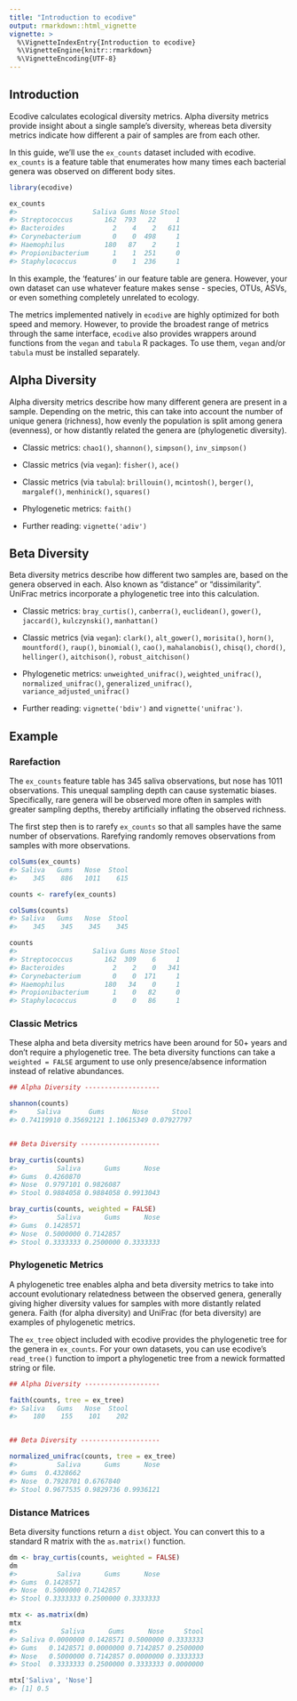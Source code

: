 ```yaml
---
title: "Introduction to ecodive"
output: rmarkdown::html_vignette
vignette: >
  %\VignetteIndexEntry{Introduction to ecodive}
  %\VignetteEngine{knitr::rmarkdown}
  %\VignetteEncoding{UTF-8}
---
```



## Introduction

Ecodive calculates ecological diversity metrics. Alpha diversity metrics
provide insight about a single sample's diversity, whereas beta diversity
metrics indicate how different a pair of samples are from each other.

In this guide, we'll use the `ex_counts` dataset included with ecodive.
`ex_counts` is a feature table that enumerates how many times each bacterial
genera was observed on different body sites.

```r
library(ecodive)

ex_counts
#>                   Saliva Gums Nose Stool
#> Streptococcus        162  793   22     1
#> Bacteroides            2    4    2   611
#> Corynebacterium        0    0  498     1
#> Haemophilus          180   87    2     1
#> Propionibacterium      1    1  251     0
#> Staphylococcus         0    1  236     1
```

In this example, the 'features' in our feature table are genera. However, your 
own dataset can use whatever feature makes sense - species, OTUs, ASVs, or 
even something completely unrelated to ecology.

The metrics implemented natively in `ecodive` are highly optimized for both
speed and memory. However, to provide the broadest range of metrics through the
same interface, `ecodive` also provides wrappers around functions from the
`vegan` and `tabula` R packages. To use them, `vegan` and/or `tabula` must be
installed separately.



## Alpha Diversity

Alpha diversity metrics describe how many different genera are present in a
sample. Depending on the metric, this can take into account the number of unique
genera (richness), how evenly the population is split among genera (evenness),
or how distantly related the genera are (phylogenetic diversity).

* Classic metrics: `chao1()`, `shannon()`, `simpson()`, `inv_simpson()`

* Classic metrics (via `vegan`): `fisher()`, `ace()`

* Classic metrics (via `tabula`): `brillouin()`, `mcintosh()`, `berger()`, `margalef()`, `menhinick()`, `squares()`

* Phylogenetic metrics: `faith()`

* Further reading: `vignette('adiv')`


## Beta Diversity

Beta diversity metrics describe how different two samples are, based on the
genera observed in each. Also known as "distance" or "dissimilarity". UniFrac
metrics incorporate a phylogenetic tree into this calculation.

* Classic metrics: `bray_curtis()`, `canberra()`, `euclidean()`, `gower()`, 
`jaccard()`, `kulczynski()`, `manhattan()`

* Classic metrics (via `vegan`): `clark()`, `alt_gower()`, `morisita()`, `horn()`, `mountford()`, `raup()`, `binomial()`, `cao()`, `mahalanobis()`, `chisq()`, `chord()`, `hellinger()`, `aitchison()`, `robust_aitchison()`

* Phylogenetic metrics: `unweighted_unifrac()`, `weighted_unifrac()`,
`normalized_unifrac()`, `generalized_unifrac()`, `variance_adjusted_unifrac()`

* Further reading: `vignette('bdiv')` and `vignette('unifrac')`.



## Example

### Rarefaction

The `ex_counts` feature table has 345 saliva observations, but nose has 1011
observations. This unequal sampling depth can cause systematic biases.
Specifically, rare genera will be observed more often in samples with greater
sampling depths, thereby artificially inflating the observed richness.

The first step then is to rarefy `ex_counts` so that all samples have
the same number of observations. Rarefying randomly removes observations from
samples with more observations.


```r
colSums(ex_counts)
#> Saliva   Gums   Nose  Stool 
#>    345    886   1011    615 

counts <- rarefy(ex_counts)

colSums(counts)
#> Saliva   Gums   Nose  Stool 
#>    345    345    345    345 

counts
#>                   Saliva Gums Nose Stool
#> Streptococcus        162  309    6     1
#> Bacteroides            2    2    0   341
#> Corynebacterium        0    0  171     1
#> Haemophilus          180   34    0     1
#> Propionibacterium      1    0   82     0
#> Staphylococcus         0    0   86     1
```


### Classic Metrics

These alpha and beta diversity metrics have been around for 50+ years and don't
require a phylogenetic tree. The beta diversity functions can take a `weighted =
FALSE` argument to use only presence/absence information instead of relative
abundances.

```r
## Alpha Diversity -------------------

shannon(counts)
#>     Saliva       Gums       Nose      Stool 
#> 0.74119910 0.35692121 1.10615349 0.07927797 


## Beta Diversity --------------------

bray_curtis(counts)
#>          Saliva      Gums      Nose
#> Gums  0.4260870                    
#> Nose  0.9797101 0.9826087          
#> Stool 0.9884058 0.9884058 0.9913043

bray_curtis(counts, weighted = FALSE)
#>          Saliva      Gums      Nose
#> Gums  0.1428571                    
#> Nose  0.5000000 0.7142857          
#> Stool 0.3333333 0.2500000 0.3333333
```


### Phylogenetic Metrics

A phylogenetic tree enables alpha and beta diversity metrics to take into
account evolutionary relatedness between the observed genera, generally giving
higher diversity values for samples with more distantly related genera. Faith
(for alpha diversity) and UniFrac (for beta diversity) are examples of
phylogenetic metrics.

The `ex_tree` object included with ecodive provides the phylogenetic tree for
the genera in `ex_counts`. For your own datasets, you can use ecodive's
`read_tree()` function to import a phylogenetic tree from a newick formatted
string or file.


```r
## Alpha Diversity -------------------

faith(counts, tree = ex_tree)
#> Saliva   Gums   Nose  Stool 
#>    180    155    101    202 


## Beta Diversity --------------------

normalized_unifrac(counts, tree = ex_tree)
#>          Saliva      Gums      Nose
#> Gums  0.4328662                    
#> Nose  0.7928701 0.6767840          
#> Stool 0.9677535 0.9829736 0.9936121
```


### Distance Matrices

Beta diversity functions return a `dist` object. You can convert this to a
standard R matrix with the `as.matrix()` function.

```r
dm <- bray_curtis(counts, weighted = FALSE)
dm
#>          Saliva      Gums      Nose
#> Gums  0.1428571                    
#> Nose  0.5000000 0.7142857          
#> Stool 0.3333333 0.2500000 0.3333333

mtx <- as.matrix(dm)
mtx
#>           Saliva      Gums      Nose     Stool
#> Saliva 0.0000000 0.1428571 0.5000000 0.3333333
#> Gums   0.1428571 0.0000000 0.7142857 0.2500000
#> Nose   0.5000000 0.7142857 0.0000000 0.3333333
#> Stool  0.3333333 0.2500000 0.3333333 0.0000000

mtx['Saliva', 'Nose']
#> [1] 0.5
```
